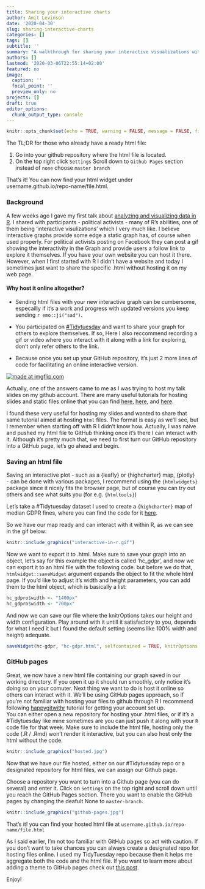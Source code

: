 ```yaml
---
title: Sharing your interactive charts
author: Amit Levinson
date: '2020-04-30'
slug: sharing-interactive-charts
categories: []
tags: []
subtitle: ''
summary: "A walkthrough for sharing your interactive visualizations with non R users"
authors: []
lastmod: '2020-03-06T22:55:14+02:00'
featured: no
image:
  caption: ''
  focal_point: ''
  preview_only: no
projects: []
draft: true
editor_options:
  chunk_output_type: console
---
```


```r
knitr::opts_chunk$set(echo = TRUE, warning = FALSE, message = FALSE, fig.align = 'center')
```

The TL;DR for those who already have a ready html file:  

1. Go into your github repository where the html file is located.  
2. On the top right click `Settings` <i class="fas fa-arrow-right"></i> Scroll down to `Github Pages` section <i class="fas fa-arrow-right"></i> instead of `none` choose `master branch`

That's it! You can now find your html widget under username.github.io/repo-name/file.html.


### Background
A few weeks ago I gave my first talk about [analyzing and visualizing data in R](https://amitlevinson.com/talk/israel-2050/). I shared with participants - political activists - many of R's abilities, one of them being 'interactive visulizations' which I very much like. I believe interactive graphs provide some edge a static graph has, of course when used properly. For political activists posting on Facebook they can post a gif showing the interactivity in the Graph and provide users a follow link to explore it themselves. If you have your own website you can host it there. However, when I first started with R I didn't have a website and today I sometimes just want to share the specific .html without hosting it on my web page.  

#### Why host it online altogether?

- Sending html files with your new interactive graph can be cumbersome, especailly if it's a work and progress with updated versions you keep sending `r emo::ji("sad")`.

- You participated on [#Tidytuesday](https://github.com/rfordatascience/tidytuesday) and want to share your graph for others to explore themselves. If so, Here I also reccommend recording a gif or video where you interact with it along with a link for exploring, don't only refer others to the link.

- Because once you set up your GitHub repository, it's just 2 more lines of code for facilitating an online interactive version.

<a href="https://imgflip.com/i/3x71ek"><img src="https://i.imgflip.com/3x71ek.jpg" title="made at imgflip.com"/></a>


Actually, one of the answers came to me as I was trying to host my talk slides on my github account. There are many useful tutorials for hosting slides and static files online that you can find [here](https://community.rstudio.com/t/deploy-xaringan-slides-to-github-pages/16459), [here](https://github.com/tcgriffith/xaringan_gh), and [here](https://annaken.github.io/hosting-revealjs-presentation-github-pages/).

I found these very useful for hosting my slides and wanted to share that same tutorial aimed at hosting `html` files. The format is easy as we'll see, but I remember when starting off with R I didn't know how. Actually, I was naive and pushed my html file to GitHub thinking once it's there I can interact with it. Although it's pretty much that, we need to first turn our GitHub repository into a GitHub page, let's go ahead and begin.

### Saving an html file

Saving an interactive plot - such as a {leafly} or {highcharter} map, {plotly} - can be done with various packages, I recommend using the `{htmlwidgets}` package since it nicely fits the browser page, but of course you can try out others and see what suits you (for e.g. `{htmltools}`)

Let's take a #Tidytuesday dataset I used to create a `{highcharter}` map of median GDPR fines, where you can find the code for it [here](XXXX).

So we have our map ready and can interact with it within R, as we can see in the gif below:

```r
knitr::include_graphics("interactive-in-r.gif")
```


Now we want to export it to .html. Make sure to save your graph into an object, let's say for this example the object is called 'hc_gdpr', and now we can export it to an html file with the following code. but before we do that, `htmlwidget::saveWidget` argument expands the object to fit the whole html page. If you'd like to adjust it's width and height parameters, you can add them to the html object, which is basically a list:

```r
hc_gdpro$width <- "1400px"
hc_gdpro$width <- "700px"
```

And now we can save our file where the knitrOptions takes our height and width configuration. Play around with it untill it satisfactory to you, depends for what I need it but I found the default setting (seems like 100% width and height) adequate.

```r
saveWidget(hc-gdpr, "hc-gdpr.html", selfcontained = TRUE, knitrOptions = list())
```


### GitHub pages

Great, we now have a new html file containing our graph saved in our working directory. If you open it up it should run smoothly, only notice it's doing so on your comuter. Next thing we want to do is host it online so others can interact with it. We'll be using GitHub pages approach, so if you're not familiar with hosting your files to github through R I recommend following [happygitwithr](https://happygitwithr.com/) tutorial for getting your account set up.   
You can either open a new repository for hosting your .html files, or if it's a #Tidytuesday like mine sometimes are you can just push it along with your `R` code file for that week. Make sure to include the html file, hosting only the code (.R / .Rmd) won't render it interactive, but you can also host only the html without the code.  


```r
knitr::include_graphics("hosted.jpg")
```


Now that we have our file hosted, either on our #Tidytuesday repo or a designated repository for html files, we can assign our Github page.

Choose a repository you want to turn into a Github page (you can do several) and enter it. Click on `Settings` on the top right and scroll down until you reach the GitHub Pages section. There you want to enable the GitHub pages by changing the deafult None to `master-branch`.

```r
knitr::include_graphics("github-pages.jpg")
```

That's it! you can find your hosted html file at `username.github.io/repo-name/file.html`



As I said earlier, I'm not too familiar with GitHub pages so act with caution. If you don't want to take chances you can always create a designated repo for hosting files online. I used my TidyTuesday repo because then it helps me aggregate both the code and the html file. If you want to learn more about adding a theme to GitHub pages check out [this post](https://resources.github.com/whitepapers/github-and-rstudio/).

Enjoy!
